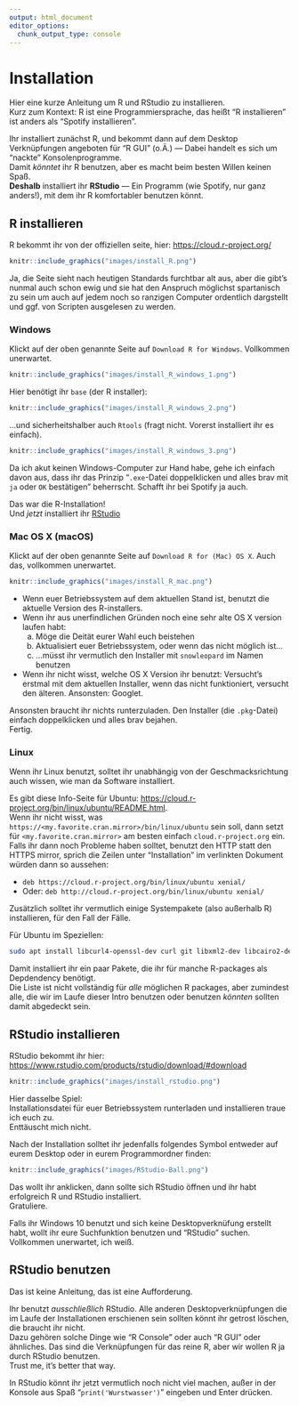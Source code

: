 ```yaml
---
output: html_document
editor_options: 
  chunk_output_type: console
---
```

# Installation

Hier eine kurze Anleitung um R und RStudio zu installieren.  
Kurz zum Kontext: R ist eine Programmiersprache, das heißt "R installieren" ist anders als "Spotify installieren".  

Ihr installiert zunächst R, und bekommt dann auf dem Desktop Verknüpfungen angeboten für "R GUI" (o.Ä.) — Dabei handelt es sich um "nackte" Konsolenprogramme.  
Damit *könntet* ihr R benutzen, aber es macht beim besten Willen keinen Spaß.  
**Deshalb** installiert ihr **RStudio** — Ein Programm (wie Spotify, nur ganz anders!), mit dem ihr R komfortabler benutzen könnt.

## R installieren

R bekommt ihr von der offiziellen seite, hier: <https://cloud.r-project.org/>

```r
knitr::include_graphics("images/install_R.png")
```

Ja, die Seite sieht nach heutigen Standards furchtbar alt aus, aber die gibt's nunmal auch schon ewig und sie hat den Anspruch möglichst spartanisch zu sein um auch auf jedem noch so ranzigen Computer ordentlich dargstellt und ggf. von Scripten ausgelesen zu werden. 

### Windows

Klickt auf der oben genannte Seite auf `Download R for Windows`. Vollkommen unerwartet.

```r
knitr::include_graphics("images/install_R_windows_1.png")
```

Hier benötigt ihr `base` (der R installer):

```r
knitr::include_graphics("images/install_R_windows_2.png")
```

…und sicherheitshalber auch `Rtools` (fragt nicht. Vorerst installiert ihr es einfach).  

```r
knitr::include_graphics("images/install_R_windows_3.png")
```

Da ich akut keinen Windows-Computer zur Hand habe, gehe ich einfach davon aus, dass ihr das Prinzip "`.exe`-Datei doppelklicken und alles brav mit `ja` oder `OK` bestätigen" beherrscht. Schafft ihr bei Spotify ja auch.   

Das war die R-Installation!  
Und _jetzt_ installiert ihr [RStudio](#rstudio-install)

### Mac OS X (macOS) {#mac}

Klickt auf der oben genannte Seite auf `Download R for (Mac) OS X`. Auch das, vollkommen unerwartet.

```r
knitr::include_graphics("images/install_R_mac.png")
```

- Wenn euer Betriebssystem auf dem aktuellen Stand ist, benutzt die aktuelle Version des R-installers.  
- Wenn ihr aus unerfindlichen Gründen noch eine sehr alte OS X version laufen habt:
    a) Möge die Deität eurer Wahl euch beistehen
    b) Aktualisiert euer Betriebssystem, oder wenn das nicht möglich ist...
    c) ...müsst ihr vermutlich den Installer mit `snowleopard` im Namen  benutzen 
- Wenn ihr nicht wisst, welche OS X Version ihr benutzt: Versucht's erstmal mit dem aktuellen Installer, wenn das nicht funktioniert, versucht den älteren. Ansonsten: Googlet.

Ansonsten braucht ihr nichts runterzuladen. Den Installer (die `.pkg`-Datei) einfach doppelklicken und alles brav bejahen.  
Fertig.

### Linux

Wenn ihr Linux benutzt, solltet ihr unabhängig von der Geschmacksrichtung auch wissen, wie man da Software installiert.  

Es gibt diese Info-Seite für Ubuntu: <https://cloud.r-project.org/bin/linux/ubuntu/README.html>.  
Wenn ihr nicht wisst, was `https://<my.favorite.cran.mirror>/bin/linux/ubuntu` sein soll, dann setzt für `<my.favorite.cran.mirror>` am besten einfach `cloud.r-project.org` ein. Falls ihr dann noch Probleme haben solltet, benutzt den HTTP statt den HTTPS mirror, sprich die Zeilen unter "Installation" im verlinkten Dokument würden dann so aussehen:

- `deb https://cloud.r-project.org/bin/linux/ubuntu xenial/`
- Oder: `deb http://cloud.r-project.org/bin/linux/ubuntu xenial/`

Zusätzlich solltet ihr vermutlich einige Systempakete (also außerhalb R) installieren, für den Fall der Fälle.

Für Ubuntu im Speziellen: 

```bash
sudo apt install libcurl4-openssl-dev curl git libxml2-dev libcairo2-dev
```

Damit installiert ihr ein paar Pakete, die ihr für manche R-packages als Depdendency benötigt.  
Die Liste ist nicht vollständig für _alle_ möglichen R packages, aber zumindest alle, die wir im Laufe dieser Intro benutzen oder benutzen *könnten* sollten damit abgedeckt sein.

## RStudio installieren {#rstudio-install}

RStudio bekommt ihr hier: <https://www.rstudio.com/products/rstudio/download/#download>

```r
knitr::include_graphics("images/install_rstudio.png")
```

Hier dasselbe Spiel:  
Installationsdatei für euer Betriebssystem runterladen und installieren traue ich euch zu.  
Enttäuscht mich nicht.

Nach der Installation solltet ihr jedenfalls folgendes Symbol entweder auf eurem Desktop oder in eurem Programmordner finden:

```r
knitr::include_graphics("images/RStudio-Ball.png")
```

Das wollt ihr anklicken, dann sollte sich RStudio öffnen und ihr habt erfolgreich R und RStudio installiert.  
Gratuliere.

Falls ihr Windows 10 benutzt und sich keine Desktopverknüfung erstellt habt, wollt ihr eure Suchfunktion benutzen und "RStudio" suchen. Vollkommen unerwartet, ich weiß.  

## RStudio benutzen

Das ist keine Anleitung, das ist eine Aufforderung.  

Ihr benutzt *ausschließlich* RStudio. 
Alle anderen Desktopverknüpfungen die im Laufe der Installationen erschienen sein sollten könnt ihr getrost löschen, die braucht ihr nicht.  
Dazu gehören solche Dinge wie "R Console" oder auch "R GUI" oder ähnliches. Das sind die Verknüpfungen für das reine R, aber wir wollen R ja durch RStudio benutzen.  
Trust me, it's better that way.  

In RStudio könnt ihr jetzt vermutlich noch nicht viel machen, außer in der Konsole aus Spaß "`print('Wurstwasser')`" eingeben und Enter drücken.
